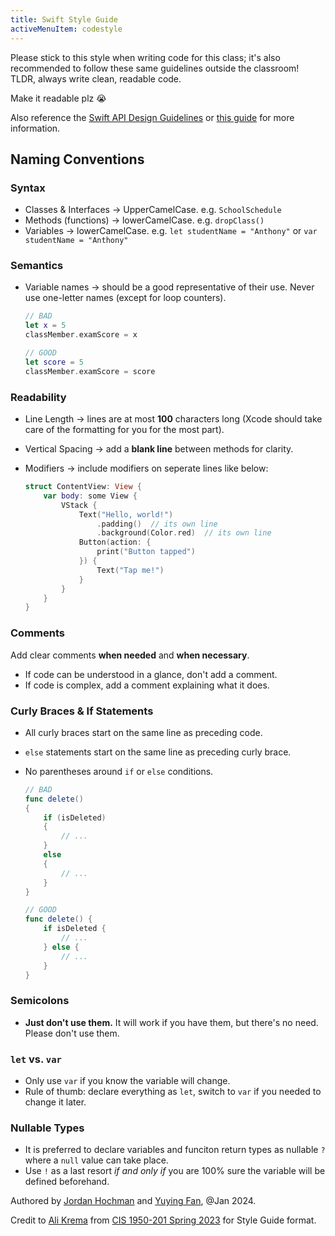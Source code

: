 ```yaml
---
title: Swift Style Guide
activeMenuItem: codestyle
---
```


Please stick to this style when writing code for this class; it's also recommended to follow these same guidelines outside the classroom! TLDR, always write clean, readable code.

Make it readable plz :sob:

Also reference the [Swift API Design Guidelines](https://swift.org/documentation/api-design-guidelines/) or [this guide](https://google.github.io/swift/) for more information.

## **Naming Conventions**

### Syntax

- Classes & Interfaces &rarr; UpperCamelCase. e.g. `SchoolSchedule`
- Methods (functions) &rarr; lowerCamelCase. e.g. `dropClass()`
- Variables &rarr; lowerCamelCase. e.g. `let studentName = "Anthony"` or `var studentName = "Anthony"`

### Semantics

- Variable names &rarr; should be a good representative of their use. Never use one-letter names (except for loop counters).

  ```swift
  // BAD
  let x = 5
  classMember.examScore = x

  // GOOD
  let score = 5
  classMember.examScore = score
  ```

### Readability

- Line Length &rarr; lines are at most **100** characters long (Xcode should take care of the formatting for you for the most part).
- Vertical Spacing &rarr; add a **blank line** between methods for clarity.
- Modifiers &rarr; include modifiers on seperate lines like below:

  ```swift
  struct ContentView: View {
      var body: some View {
          VStack {
              Text("Hello, world!")
                  .padding()  // its own line
                  .background(Color.red)  // its own line
              Button(action: {
                  print("Button tapped")
              }) {
                  Text("Tap me!")
              }
          }
      }
  }
  ```

### Comments

Add clear comments **when needed** and **when necessary**.
- If code can be understood in a glance, don't add a comment.
- If code is complex, add a comment explaining what it does.

### Curly Braces & If Statements

- All curly braces start on the same line as preceding code.
- `else` statements start on the same line as preceding curly brace.
- No parentheses around `if` or `else` conditions.

    ```swift
    // BAD
    func delete()
    {
        if (isDeleted)
        {
            // ...
        }
        else
        {
            // ...
        }
    }

    // GOOD
    func delete() {
        if isDeleted {
            // ...
        } else {
            // ...
        }
    }
    ```

### Semicolons

- **Just don't use them.** It will work if you have them, but there's no need. Please don't use them.

### `let` vs. `var`

- Only use `var` if you know the variable will change.
- Rule of thumb: declare everything as `let`, switch to `var` if you needed to change it later.

### Nullable Types

- It is preferred to declare variables and funciton return types as nullable `?` where a `null` value can take place.
- Use `!` as a last resort _if and only if_ you are 100% sure the variable will be defined beforehand.

Authored by [Jordan Hochman](https://jordanh.xyz/) and [Yuying Fan](https://www.linkedin.com/in/fanyuying/), @Jan 2024.

Credit to [Ali Krema](https://www.alikrema.com/) from [CIS 1950-201 Spring 2023](https://cis1950android.github.io/styleguide/) for Style Guide format.
